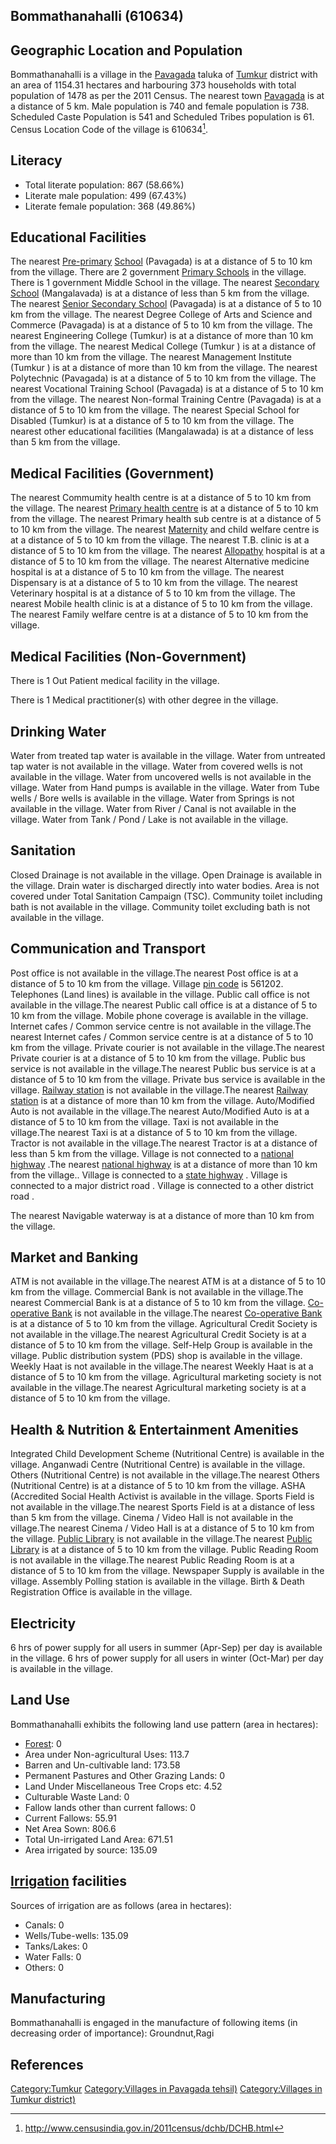 {{Infobox settlement
| name=Bommathanahalli
| native_name=
| native_name_lang=
| other_name=
| nickname=
| settlement_type=Village
| image_skyline=
| image_alt=
| image_caption=
| pushpin_map=India Karnataka
| pushpin_label_position=right
| pushpin_map_alt=
| pushpin_map_caption=Location in Karnataka, India
| latd=
| latm=
| lats=
| latNS=
| longd=
| longm=
| longs=
| longEW=
| coordinates_display=inline,title
| subdivision_type=Country
| subdivision_name={{flag|India}}
| subdivision_type1=[[States and territories of India|State]]
| subdivision_name1=Karnataka 
| subdivision_type2=[[List of districts of India|District]]
| subdivision_name2=Tumkur
| subdivision_type3=Tahsil
| subdivision_name3=Pavagada 
| website=
| established_title=<!-- Established -->
| established_date=
| founder=
| named_for=
| government_type=
| governing_body=
| unit_pref=Metric=
| area_footnotes=
| area_rank=
| area_total_km2=11.54
| elevation_footnotes=
| elevation_m=
| population_total=1478
| population_as_of=2011
| population_rank=
| population_density_km2=128
| population_demonym=
| population_footnotes=
| demographics_type1=Languages
| demographics1_title1=Official
| demographics1_info1=[[Kannada language|Kannada]]
| timezone1=[[Indian Standard Time|IST]]
| utc_offset1==+5:30
| postal_code_type=[[Postal Index Number|PIN]]
| postal_code=561202
| area_code_type=Telephone code
| area_code=
| registration_plate=
| blank1_name_sec1=Nearest city
| blank1_info_sec1=[[Pavagada]]
| blank2_name_sec1=[[Human sex ratio|Sex ratio]]
| blank2_info_sec1=997 [[male|♂]]/[[female|♀]]
| blank3_name_sec1=Literacy
| blank3_info_sec1=58.66%
| blank1_name_sec2=[[2011 Census of India|2011 census]] code
| blank1_info_sec2=610634
| footnotes=
}}

== Bommathanahalli (610634) ==

== Geographic Location and Population ==

Bommathanahalli is a village in the [[Pavagada ]] taluka of [[Tumkur]] district with an area of 1154.31 hectares and harbouring 373 households with total population of 1478 as per the 2011 Census. The nearest town [[Pavagada]] is at a distance of 5 km. Male population is 740 and female population is 738. Scheduled Caste Population is 541 and Scheduled Tribes population is 61. Census Location Code of the village is 610634<ref>http://www.censusindia.gov.in/2011census/dchb/DCHB.html</ref>.


== Literacy ==  
* Total literate population: 867 (58.66%)
* Literate male population: 499 (67.43%)
* Literate female population: 368 (49.86%)


== Educational Facilities ==  
The nearest [[Pre-primary]] [[School]] (Pavagada) is at a distance of 5 to 10 km from the village.
There are 2 government [[Primary School]]s in the village.
There is 1 government Middle School in the village.
The nearest [[Secondary School]] (Mangalavada) is at a distance of less than 5 km from the village.
The nearest [[Senior Secondary School]] (Pavagada) is at a distance of 5 to 10 km from the village.
The nearest Degree College of Arts and Science and Commerce (Pavagada) is at a distance of 5 to 10 km from the village.
The nearest Engineering College (Tumkur) is at a distance of more than 10 km from the village.
The nearest Medical College (Tumkur ) is at a distance of more than 10 km from the village.
The nearest Management Institute (Tumkur ) is at a distance of more than 10 km from the village.
The nearest Polytechnic (Pavagada) is at a distance of 5 to 10 km from the village.
The nearest Vocational Training School (Pavagada) is at a distance of 5 to 10 km from the village.
The nearest Non-formal Training Centre (Pavagada) is at a distance of 5 to 10 km from the village.
The nearest Special School for Disabled (Tumkur) is at a distance of 5 to 10 km from the village.
The nearest other educational facilities (Mangalawada) is at a distance of less than 5 km from the village.


== Medical Facilities (Government) ==
The nearest Commumity health centre is at a distance of 5 to 10 km from the village.
The nearest [[Primary health centre]] is at a distance of 5 to 10 km from the village.
The nearest Primary health sub centre is at a distance of 5 to 10 km from the village.
The nearest [[Maternity]] and child welfare centre is at a distance of 5 to 10 km from the village.
The nearest T.B. clinic is at a distance of 5 to 10 km from the village.
The nearest [[Allopathy]] hospital is at a distance of 5 to 10 km from the village.
The nearest Alternative medicine hospital is at a distance of 5 to 10 km from the village.
The nearest Dispensary is at a distance of 5 to 10 km from the village.
The nearest Veterinary hospital is at a distance of 5 to 10 km from the village.
The nearest Mobile health clinic is at a distance of 5 to 10 km from the village.
The nearest Family welfare centre is at a distance of 5 to 10 km from the village.


== Medical Facilities (Non-Government) ==
There is 1 Out Patient medical facility in the village.



There is 1 Medical practitioner(s) with other degree in the village.






== Drinking Water ==
Water from treated tap water is available in the village.
Water from untreated tap water is not available in the village.
Water from covered wells is not available in the village.
Water from uncovered wells is not available in the village.
Water from Hand pumps is available in the village.
Water from Tube wells / Bore wells is available in the village.
Water from Springs is not available in the village.
Water from River / Canal is not available in the village.
Water from Tank / Pond / Lake is not available in the village.


== Sanitation ==
Closed Drainage is not available in the village.
Open Drainage is available in the village.
Drain water is discharged directly into water bodies.
Area is not covered under Total Sanitation Campaign (TSC).
Community toilet including bath is not available in the village.
Community toilet excluding bath is not available in the village.


== Communication and Transport ==
Post office is not available in the village.The nearest Post office is at a distance of 5 to 10 km from the village.
Village [[pin code]] is 561202.
Telephones (Land lines) is available in the village.
Public call office is not available in the village.The nearest Public call office is at a distance of 5 to 10 km from the village.
Mobile phone coverage is available in the village.
Internet cafes / Common service centre is not available in the village.The nearest Internet cafes / Common service centre is at a distance of 5 to 10 km from the village.
Private courier is not available in the village.The nearest Private courier is at a distance of 5 to 10 km from the village.
Public bus service is not available in the village.The nearest Public bus service is at a distance of 5 to 10 km from the village.
Private bus service is available in the village.
[[Railway station]] is not available in the village.The nearest [[Railway station]] is at a distance of more than 10 km from the village.
Auto/Modified Auto is not available in the village.The nearest Auto/Modified Auto is at a distance of 5 to 10 km from the village.
Taxi is not available in the village.The nearest Taxi is at a distance of 5 to 10 km from the village.
Tractor is not available in the village.The nearest Tractor is at a distance of less than 5 km from the village.
Village is not connected to a [[national highway]] .The nearest [[national highway]] is at a distance of more than 10 km from the village..
Village is connected to a [[state highway]]  .
Village is connected to a major district road    .
Village is connected to a other district road  .



The nearest Navigable waterway is at a distance of more than 10 km from the village.



== Market and Banking ==
ATM is not available in the village.The nearest ATM is at a distance of 5 to 10 km from the village.
Commercial Bank is not available in the village.The nearest Commercial Bank is at a distance of 5 to 10 km from the village.
[[Co-operative Bank]] is not available in the village.The nearest [[Co-operative Bank]] is at a distance of 5 to 10 km from the village.
Agricultural Credit Society is not available in the village.The nearest Agricultural Credit Society is at a distance of 5 to 10 km from the village.
Self-Help Group is available in the village.
Public distribution system (PDS) shop is available in the village.
Weekly Haat is not available in the village.The nearest Weekly Haat is at a distance of 5 to 10 km from the village.
Agricultural marketing society is not available in the village.The nearest Agricultural marketing society is at a distance of 5 to 10 km from the village.


== Health & Nutrition & Entertainment Amenities ==
Integrated Child Development Scheme (Nutritional Centre) is available in the village.
Anganwadi Centre (Nutritional Centre) is available in the village.
Others (Nutritional Centre) is not available in the village.The nearest Others (Nutritional Centre) is at a distance of 5 to 10 km from the village.
ASHA (Accredited Social Health Activist is available in the village.
Sports Field is not available in the village.The nearest Sports Field is at a distance of less than 5 km from the village.
Cinema / Video Hall is not available in the village.The nearest Cinema / Video Hall is at a distance of 5 to 10 km from the village.
[[Public Library]] is not available in the village.The nearest [[Public Library]] is at a distance of 5 to 10 km from the village.
Public Reading Room is not available in the village.The nearest Public Reading Room is at a distance of 5 to 10 km from the village.
Newspaper Supply is available in the village.
Assembly Polling station is available in the village.
Birth & Death Registration Office is available in the village.


== Electricity ==






6 hrs of power supply for all users in summer (Apr-Sep) per day is available in the village.
6 hrs of power supply for all users in winter (Oct-Mar) per day is available in the village.


== Land Use ==
Bommathanahalli exhibits the following land use pattern (area in hectares):
* [[Forest]]: 0
* Area under Non-agricultural Uses: 113.7
* Barren and Un-cultivable land: 173.58
* Permanent Pastures and Other Grazing Lands: 0
* Land Under Miscellaneous Tree Crops etc: 4.52
* Culturable Waste Land: 0
* Fallow lands other than current fallows: 0
* Current Fallows: 55.91
* Net Area Sown: 806.6
* Total Un-irrigated Land Area: 671.51
* Area irrigated by source: 135.09


== [[Irrigation]] facilities ==
Sources of irrigation are as follows (area in hectares):
* Canals: 0
* Wells/Tube-wells: 135.09
* Tanks/Lakes: 0
* Water Falls: 0
* Others: 0


== Manufacturing ==
Bommathanahalli is engaged in the manufacture of following items (in decreasing order of importance): Groundnut,Ragi


[[Category:Tumkur]]
[[Category:Villages in Pavagada  tehsil)]]
[[Category:Villages in Tumkur district)]]


== References ==
{{Reflist}}


